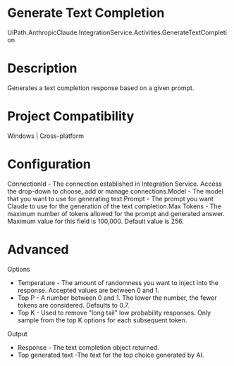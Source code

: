﻿# Generate Text Completion

UiPath.AnthropicClaude.IntegrationService.Activities.GenerateTextCompletion

# Description

Generates a text completion response based on a given prompt.

# Project Compatibility

Windows | Cross-platform

# Configuration

ConnectionId - The
                        connection established in Integration Service. Access the drop-down to
                        choose, add or manage connections.Model - The model that you want to use for generating text.Prompt - The prompt
                        you want Claude to use for the generation of the text completion.Max Tokens - The
                        maximum number of tokens allowed for the prompt and generated answer.
                        Maximum value for this field is 100,000. Default value is
                            256.

# Advanced

Options

* Temperature - The amount of randomness you want to inject into the response. Accepted values are between 0 and 1.
* Top P - A number between 0 and 1. The lower the number, the fewer tokens are considered. Defaults to 0.7.
* Top K - Used to remove "long tail" low probability responses. Only sample from the top K options for each subsequent token.

Output

* Response - The text completion object returned.
* Top generated text -The text for the top choice generated by AI.
